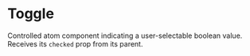 
<Meta title="Atoms/Toggle" component={Toggle} />

# Toggle

<StoryStatus status="stable" />

Controlled atom component indicating a user-selectable boolean value.
Receives its `checked` prop from its parent.

<Preview>
  <Story name="Toggle">
    <Toggle
      checked={boolean('checked', false)}
      label="Toggle"
      onChange={action('Change')}
    />
  </Story>
</Preview>

<Props of={Toggle} />
